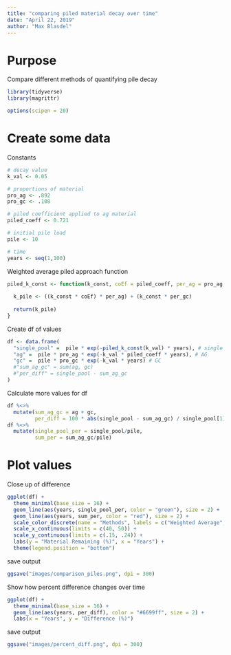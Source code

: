 ```yaml
---
title: "comparing piled material decay over time"
date: "April 22, 2019"
author: "Max Blasdel"
---
```


# Purpose 
Compare different methods of quantifying pile decay

```r
library(tidyverse)
library(magrittr)
```

```r
options(scipen = 20)
```

# Create some data

Constants
```r
# decay value
k_val <- 0.05

# proportions of material
pro_ag <- .892
pro_gc <- .108

# piled coefficient applied to ag material
piled_coeff <- 0.721

# initial pile load
pile <- 10

# time
years <- seq(1,100)
```

Weighted average piled approach function
```r
piled_k_const <- function(k_const, coEf = piled_coeff, per_ag = pro_ag, per_gc = pro_gc) {
  
  k_pile <- ((k_const * coEf) * per_ag) + (k_const * per_gc)
  
  return(k_pile)
}
```

Create df of values
```r
df <- data.frame(
  "single_pool" =  pile * exp(-piled_k_const(k_val) * years), # single pool 
  "ag" =  pile * pro_ag * exp(-k_val * piled_coeff * years), # AG
  "gc" =  pile * pro_gc * exp(-k_val * years) # GC
  #"sum_ag_gc" = sum(ag, gc)
  #"per_diff" = single_pool - sum_ag_gc
)
```

Calculate more values for df

```r
df %<>% 
  mutate(sum_ag_gc = ag + gc,
         per_diff = 100 * abs(single_pool - sum_ag_gc) / single_pool[1])
df %<>% 
  mutate(single_pool_per = single_pool/pile,
         sum_per = sum_ag_gc/pile)
```

# Plot values

Close up of difference
```r
ggplot(df) +
  theme_minimal(base_size = 16) +
  geom_line(aes(years, single_pool_per, color = "green"), size = 2) + 
  geom_line(aes(years, sum_per, color = "red"), size = 2) + 
  scale_color_discrete(name = "Methods", labels = c("Weighted Average", "Separate Classes")) +
  scale_x_continuous(limits = c(40, 50)) +
  scale_y_continuous(limits = c(.15, .24)) +
  labs(y = "Material Remaining (%)", x = "Years") +
  theme(legend.position = "bottom")
```
save output
```r
ggsave("images/comparison_piles.png", dpi = 300)
```

Show how percent difference changes over time
```r
ggplot(df) +
  theme_minimal(base_size = 16) +
  geom_line(aes(years, per_diff), color = "#6699ff", size = 2) +
  labs(x = "Years", y = "Difference (%)")
```

save output
```r
ggsave("images/percent_diff.png", dpi = 300)
```


